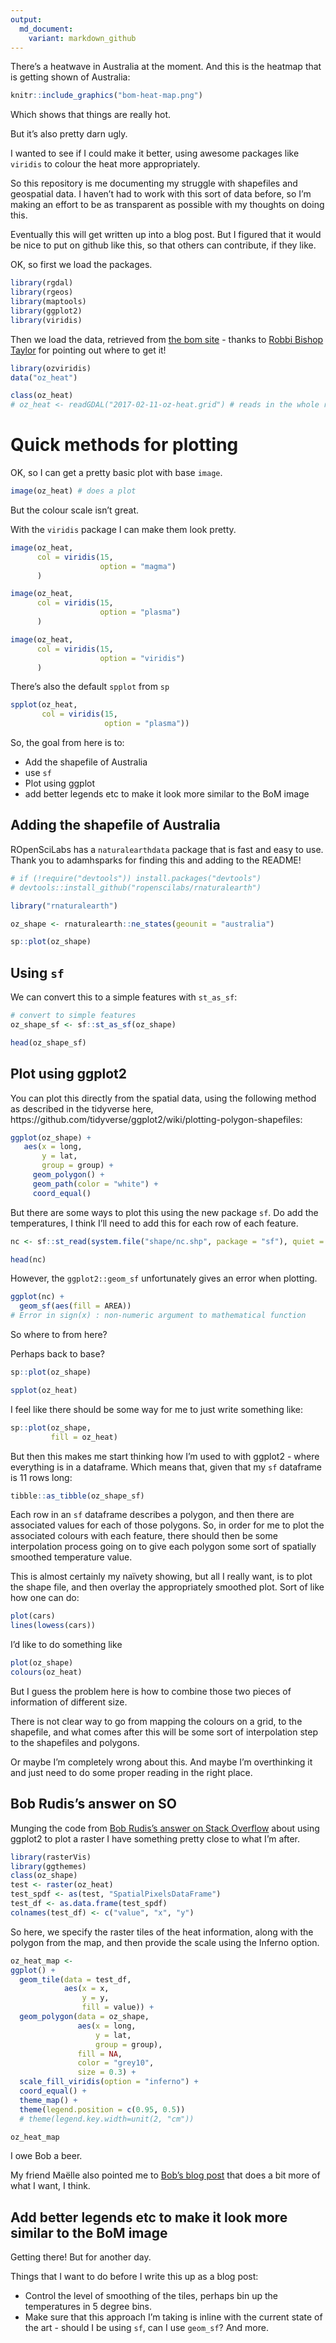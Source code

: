 ```yaml
---
output:
  md_document:
    variant: markdown_github
---
```


There's a heatwave in Australia at the moment. And this is the heatmap that is getting shown of Australia:

```r

knitr::include_graphics("bom-heat-map.png")

```

Which shows that things are really hot.

But it's also pretty darn ugly. 

I wanted to see if I could make it better, using awesome packages like `viridis` to colour the heat more appropriately.

So this repository is me documenting my struggle with shapefiles and geospatial data. I haven't had to work with this sort of data before, so I'm making an effort to be as transparent as possible with my thoughts on doing this.

Eventually this will get written up into a blog post. But I figured that it would be nice to put on github like this, so that others can contribute, if they like.

OK, so first we load the packages.

```r

library(rgdal)
library(rgeos)
library(maptools)
library(ggplot2)
library(viridis)

```

Then we load the data, retrieved from [the bom site](http://www.bom.gov.au/jsp/awap/temp/index.jsp) - thanks to [Robbi Bishop Taylor](https://twitter.com/robbibt) for pointing out where to get it!

```r
library(ozviridis)
data("oz_heat")

class(oz_heat)
# oz_heat <- readGDAL("2017-02-11-oz-heat.grid") # reads in the whole raster

```

# Quick methods for plotting

OK, so I can get a pretty basic plot with base `image`.

```r

image(oz_heat) # does a plot

```

But the colour scale isn't great.

With the `viridis` package I can make them look pretty.

```r

image(oz_heat,
      col = viridis(15,
                    option = "magma")
      )

image(oz_heat,
      col = viridis(15,
                    option = "plasma")
      )

image(oz_heat,
      col = viridis(15,
                    option = "viridis")
      )


```

There's also the default `spplot` from `sp`

```r

spplot(oz_heat,
       col = viridis(15,
                     option = "plasma"))

```

So, the goal from here is to:

- Add the shapefile of Australia
- use `sf`
- Plot using ggplot
- add better legends etc to make it look more similar to the BoM image


## Adding the shapefile of Australia


ROpenSciLabs has a `naturalearthdata` package that is fast and easy to use. Thank you to adamhsparks for finding this and adding to the README!

```r
# if (!require("devtools")) install.packages("devtools")
# devtools::install_github("ropenscilabs/rnaturalearth")

library("rnaturalearth")

oz_shape <- rnaturalearth::ne_states(geounit = "australia")

sp::plot(oz_shape)

```



## Using `sf`

We can convert this to a simple features with `st_as_sf`:

```r

# convert to simple features
oz_shape_sf <- sf::st_as_sf(oz_shape)

head(oz_shape_sf)

```

## Plot using ggplot2

You can plot this directly from the spatial data, using the following method as described in the tidyverse here, https://github.com/tidyverse/ggplot2/wiki/plotting-polygon-shapefiles:


```r

ggplot(oz_shape) +
   aes(x = long, 
       y = lat, 
       group = group) + 
     geom_polygon() +
     geom_path(color = "white") +
     coord_equal()

```

But there are some ways to plot this using the new package `sf`. Do add the temperatures, I think I'll need to add this for each row of each feature.

```r
nc <- sf::st_read(system.file("shape/nc.shp", package = "sf"), quiet = TRUE)

head(nc)
```

However, the `ggplot2::geom_sf` unfortunately gives an error when plotting.

```r

ggplot(nc) +
  geom_sf(aes(fill = AREA)) 
# Error in sign(x) : non-numeric argument to mathematical function
```

So where to from here?

Perhaps back to base?

```r

sp::plot(oz_shape)

spplot(oz_heat)

```

I feel like there should be some way for me to just write something like:

```r

sp::plot(oz_shape,
         fill = oz_heat)

```

But then this makes me start thinking how I'm used to with ggplot2 - where everything is in a dataframe. Which means that, given that my `sf` dataframe is 11 rows long:

```r

tibble::as_tibble(oz_shape_sf)

```


Each row in an `sf` dataframe describes a polygon, and then there are associated values for each of those polygons. So, in order for me to plot the associated colours with each feature, there should then be some interpolation process going on to give each polygon some sort of spatially smoothed temperature value.

This is almost certainly my naïvety showing, but all I really want, is to plot the shape file, and then overlay the appropriately smoothed plot. Sort of like how one can do:

```r
plot(cars)
lines(lowess(cars))
```

I'd like to do something like

```r

plot(oz_shape)
colours(oz_heat)

```


But I guess the problem here is how to combine those two pieces of information of different size. 

There is not clear way to go from mapping the colours on a grid, to the shapefile, and what comes after this will be some sort of interpolation step to the shapefiles and polygons.

Or maybe I'm completely wrong about this. And maybe I'm overthinking it and just need to do some proper reading in the right place.

## Bob Rudis's answer on SO

Munging the code from [Bob Rudis's answer on Stack Overflow](http://stackoverflow.com/a/33234951/3764040) about using ggplot2 to plot a raster I have something pretty close to what I'm after.

```r
library(rasterVis)
library(ggthemes)
class(oz_shape)
test <- raster(oz_heat)
test_spdf <- as(test, "SpatialPixelsDataFrame")
test_df <- as.data.frame(test_spdf)
colnames(test_df) <- c("value", "x", "y")

```

So here, we specify the raster tiles of the heat information, along with the polygon from the map, and then provide the scale using the Inferno option.

```r
oz_heat_map <-
ggplot() +  
  geom_tile(data = test_df, 
            aes(x = x, 
                y = y, 
                fill = value)) + 
  geom_polygon(data = oz_shape, 
               aes(x = long, 
                   y = lat, 
                   group = group), 
               fill = NA, 
               color = "grey10", 
               size = 0.3) +
  scale_fill_viridis(option = "inferno") +
  coord_equal() +
  theme_map() +
  theme(legend.position = c(0.95, 0.5))
  # theme(legend.key.width=unit(2, "cm"))
```

```r
oz_heat_map
```

I owe Bob a beer.

My friend Maëlle also pointed me to [Bob's blog post](https://rud.is/b/2016/07/27/u-s-drought-animations-with-the-witchs-brew-purrr-broom-magick/) that does a bit more of what I want, I think.

## Add better legends etc to make it look more similar to the BoM image

Getting there! But for another day.

Things that I want to do before I write this up as a blog post:

- Control the level of smoothing of the tiles, perhaps bin up the temperatures in 5 degree bins.
- Make sure that this approach I'm taking is inline with the current state of the art - should I be using `sf`, can I use `geom_sf`? And more.
